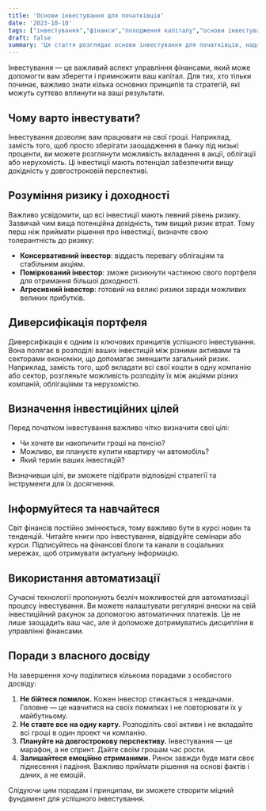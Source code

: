 ```yaml
---
title: 'Основи інвестування для початківців'
date: '2023-10-10'
tags: ["інвестування","фінанси","походження капіталу","основи інвестування"]
draft: false
summary: 'Ця стаття розглядає основи інвестування для початківців, надає корисні поради та стратегії для тих, хто тільки починає свій шлях у світі фінансів.'
---
```


Інвестування — це важливий аспект управління фінансами, який може допомогти вам зберегти і примножити ваш капітал. Для тих, хто тільки починає, важливо знати кілька основних принципів та стратегій, які можуть суттєво вплинути на ваші результати.

## Чому варто інвестувати?

Інвестування дозволяє вам працювати на свої гроші. Наприклад, замість того, щоб просто зберігати заощадження в банку під низькі проценти, ви можете розглянути можливість вкладення в акції, облігації або нерухомість. Ці інвестиції мають потенціал забезпечити вищу дохідність у довгостроковій перспективі.

## Розуміння ризику і доходності

Важливо усвідомити, що всі інвестиції мають певний рівень ризику. Зазвичай чим вища потенційна дохідність, тим вищий ризик втрат. Тому перш ніж приймати рішення про інвестиції, визначте свою толерантність до ризику:
- **Консервативний інвестор**: віддасть перевагу облігаціям та стабільним акціям.
- **Поміркований інвестор**: зможе ризикнути частиною свого портфеля для отримання більшої доходності.
- **Агресивний інвестор**: готовий на великі ризики заради можливих великих прибутків.

## Диверсифікація портфеля

Диверсифікація є одним із ключових принципів успішного інвестування. Вона полягає в розподілі ваших інвестицій між різними активами та секторами економіки, що допомагає зменшити загальний ризик. Наприклад, замість того, щоб вкладати всі свої кошти в одну компанію або сектор, розгляньте можливість розподілу їх між акціями різних компаній, облігаціями та нерухомістю.

## Визначення інвестиційних цілей

Перед початком інвестування важливо чітко визначити свої цілі:
- Чи хочете ви накопичити гроші на пенсію?
- Можливо, ви плануєте купити квартиру чи автомобіль?
- Який термін ваших інвестицій?

Визначивши цілі, ви зможете підібрати відповідні стратегії та інструменти для їх досягнення.

## Інформуйтеся та навчайтеся

Світ фінансів постійно змінюється, тому важливо бути в курсі новин та тенденцій. Читайте книги про інвестування, відвідуйте семінари або курси. Підписуйтесь на фінансові блоги та канали в соціальних мережах, щоб отримувати актуальну інформацію.

## Використання автоматизації

Сучасні технології пропонують безліч можливостей для автоматизації процесу інвестування. Ви можете налаштувати регулярні внески на свій інвестиційний рахунок за допомогою автоматичних платежів. Це не лише заощадить ваш час, але й допоможе дотримуватись дисципліни в управлінні фінансами.

## Поради з власного досвіду

На завершення хочу поділитися кількома порадами з особистого досвіду:
1. **Не бійтеся помилок.** Кожен інвестор стикається з невдачами. Головне — це навчитися на своїх помилках і не повторювати їх у майбутньому.
2. **Не ставте все на одну карту.** Розподіліть свої активи і не вкладайте всі гроші в один проект чи компанію.
3. **Плануйте на довгострокову перспективу.** Інвестування — це марафон, а не спринт. Дайте своїм грошам час рости.
4. **Залишайтеся емоційно стриманими.** Ринок завжди буде мати своє піднесення і падіння. Важливо приймати рішення на основі фактів і даних, а не емоцій.

Слідуючи цим порадам і принципам, ви зможете створити міцний фундамент для успішного інвестування.
    